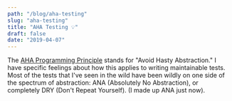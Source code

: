 ```yaml
---
path: "/blog/aha-testing"
slug: "aha-testing"
title: "AHA Testing 💡"
draft: false
date: "2019-04-07"
---
```


The [AHA Programming Principle](/blog/aha-programming) stands for "Avoid Hasty
Abstraction." I have specific feelings about how this applies to writing
maintainable tests. Most of the tests that I've seen in the wild have been
wildly on one side of the spectrum of abstraction: ANA (Absolutely No
Abstraction), or completely DRY (Don't Repeat Yourself). (I made up ANA just
now).
